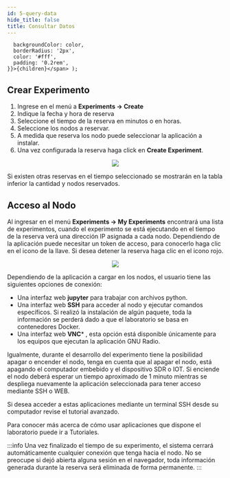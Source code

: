```yaml
---
id: 5-query-data
hide_title: false
title: Consultar Datos
---
```


      backgroundColor: color,
      borderRadius: '2px',
      color: '#fff',
      padding: '0.2rem',
    }}>{children}</span> );


## Crear Experimento

1. Ingrese en el menú a **Experiments -> Create**
2. Indique la fecha y hora de reserva
3. Seleccione el tiempo de la reserva en minutos o en horas.
4. Seleccione los nodos a reservar.
5. A medida que reserva los nodo puede seleccionar la aplicación a instalar.
6. Una vez configurada la reserva haga click en **Create Experiment**.


<div align="center" style={{margin: '20px'}}>
<img src={require('./../started/step4.png').default}  align="center"/>
</div>



Si existen otras reservas en el tiempo seleccionado se mostrarán en la tabla inferior la cantidad y nodos reservados.

## Acceso al Nodo

Al ingresar en el menú  **Experiments -> My Experiments**  encontrará una lista de experimentos, cuando el experimento se está ejecutando en el tiempo de la reserva verá una dirección IP asignada a cada nodo.  Dependiendo de la aplicación puede necesitar un token de acceso, para conocerlo haga clic en el icono de la llave. Si desea detener la reserva haga clic en el icono rojo.

<div align="center" style={{margin: '20px'}}>
<img src={require('./../started/step5.png').default}  align="center"/>
</div>


Dependiendo de la aplicación a cargar en los nodos, el usuario tiene las siguientes opciones de conexión:

* Una interfaz web **jupyter** para trabajar con archivos python.
* Una interfaz web **SSH** para acceder al nodo y ejecutar comandos específicos. Si realizó la instalación de algún paquete, toda la información se perderá dado a que el laboratorio se basa en contenedores Docker.
* Una interfaz web **VNC*** , esta opción está disponible únicamente para los equipos que ejecutan la aplicación GNU Radio.

Igualmente, durante el desarrollo del experimento tiene la posibilidad apagar o encender el nodo, tenga en cuenta que al apagar el nodo, está apagando el computador embebido y el dispositivo SDR o IOT.  Si enciende el nodo deberá esperar un tiempo aproximado de 1 minuto mientras se despliega nuevamente la aplicación seleccionada para tener acceso mediante SSH o WEB.

Si desea acceder a estas aplicaciones mediante un terminal SSH desde su computador revise el tutorial avanzado.

Para conocer más acerca de cómo usar  aplicaciones que dispone el laboratorio puede ir a Tutoriales.

 
:::info
   Una vez finalizado el tiempo de su experimento, el sistema cerrará automáticamente cualquier conexión que tenga hacia el nodo.  No se preocupe si dejó abierta alguna sesión en el navegador, toda información generada durante la reserva será eliminada de forma permanente.
:::

